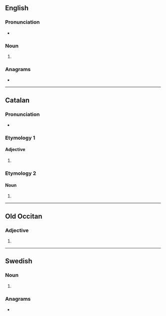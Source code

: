 {{also|Grans|gräns}}
==English==

===Pronunciation===
* {{IPA|en|/ɡɹænz/}}

===Noun===
{{head|en|noun form}}

# {{plural of|en|gran}}

===Anagrams===
* {{anagrams|en|a=agnrs|NARGs|gRNAs|gnars|grnas|nargs|sgRNA|sgrna|srang}}

----

==Catalan==

===Pronunciation===
* {{ca-IPA}}

===Etymology 1===

====Adjective====
{{head|ca|adjective form}}

# {{plural of|ca|gran}}

===Etymology 2===

====Noun====
{{head|ca|noun form}}

# {{plural of|ca|gra}}

----

==Old Occitan==

===Adjective===
{{head|pro|adjective form|g=m-p}}

# {{plural of|pro|gran}}

----

==Swedish==

===Noun===
{{head|sv|noun form}}

# {{sv-noun-form-indef-gen|gran}}

===Anagrams===
* {{anagrams|sv|a=agnrs|garns|rangs}}